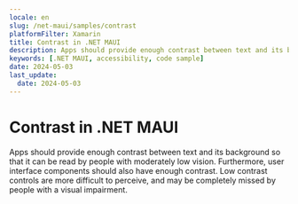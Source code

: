 ```yaml
---
locale: en
slug: /net-maui/samples/contrast
platformFilter: Xamarin
title: Contrast in .NET MAUI
description: Apps should provide enough contrast between text and its background so that it can be read by people with moderately low vision.
keywords: [.NET MAUI, accessibility, code sample]
date: 2024-05-03
last_update:
  date: 2024-05-03
---
```


# Contrast in .NET MAUI

Apps should provide enough contrast between text and its background so that it can be read by people with moderately low vision. Furthermore, user interface components should also have enough contrast. Low contrast controls are more difficult to perceive, and may be completely missed by people with a visual impairment.

<CodeSample id="screen-contrast" locale="en" platform="net-maui"/>
